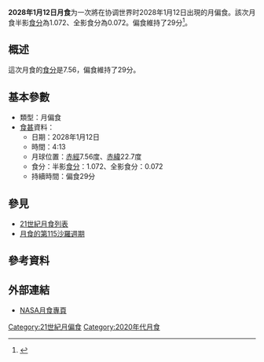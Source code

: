 {{future}}
{{Infobox lunar eclipse
| date        = 2028年1月12日
| time        = 4:13
| nature     = 月偏食
| saros       = 115
| gamma           = 0.982
| magnitude      = 半影食分：1.072<br/>全影食分：0.072
| par_duration   = 29分
| tot_duration    = 
| chart               = Lunar eclipse chart close-2028Jan12.png
}}
'''2028年1月12日月食'''为一次將在协调世界时2028年1月12日出現的月偏食。該次月食半影[[食分|食分]]為1.072、全影食分為0.072。偏食維持了29分<ref name="nasa_catalog_list">{{cite web|url=http://sunearth.gsfc.nasa.gov/eclipse/LEcat/LE2001-2100.html|title=Lunar Eclipses: 2001 to 2100|language=en|publisher=[[NASA|NASA]]|archiveurl=https://web.archive.org/web/19990202141830/http://sunearth.gsfc.nasa.gov/eclipse/LEcat/LE2001-2100.html|archivedate=1999-02-02|deadurl=yes|accessdate=2016-09-10}}</ref>。

== 概述 ==
這次月食的[[食分|食分]]是7.56，偏食維持了29分。

== 基本參數 ==
{{NoteUTC}}
* 類型：月偏食
*[[食甚|食甚]]資料：
** 日期：2028年1月12日
** 時間：4:13
** 月球位置：[[赤經|赤經]]7.56度、[[赤緯|赤緯]]22.7度
** 食分：半影[[食分|食分]]：1.072、全影食分：0.072
** 持續時間：偏食29分

== 參見 ==
{{portal box|天文學}}
* [[21世紀月食列表|21世紀月食列表]]
* [[月食的第115沙羅週期|月食的第115沙羅週期]]

== 參考資料 ==
{{reflist}}

== 外部連結 ==
* [http://eclipse.gsfc.nasa.gov/lunar.html NASA月食專頁]{{Wayback|url=http://eclipse.gsfc.nasa.gov/lunar.html |date=20181231235927 }}{{en icon}}
{{Lunar-eclipse-stub}}
{{月食}}

[[Category:21世紀月偏食|Category:21世紀月偏食]]
[[Category:2020年代月食|Category:2020年代月食]]